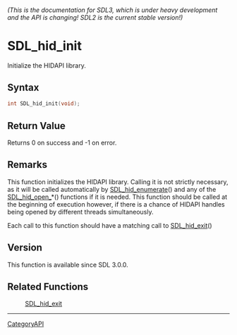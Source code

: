 ====== (This is the documentation for SDL3, which is under heavy development and the API is changing! SDL2 is the current stable version!) ======
= SDL_hid_init =

Initialize the HIDAPI library.

== Syntax ==

<syntaxhighlight lang='c'>
int SDL_hid_init(void);
</syntaxhighlight>

== Return Value ==

Returns 0 on success and -1 on error.

== Remarks ==

This function initializes the HIDAPI library. Calling it is not strictly
necessary, as it will be called automatically by [[SDL_hid_enumerate]]()
and any of the [[SDL_hid_open_]]*() functions if it is needed. This
function should be called at the beginning of execution however, if there
is a chance of HIDAPI handles being opened by different threads
simultaneously.

Each call to this function should have a matching call to
[[SDL_hid_exit]]()

== Version ==

This function is available since SDL 3.0.0.

== Related Functions ==

:[[SDL_hid_exit]]

----
[[CategoryAPI]]


